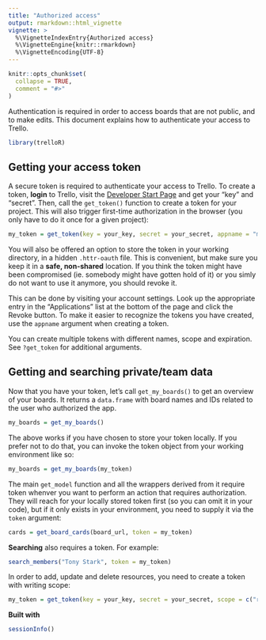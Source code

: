 ```yaml
---
title: "Authorized access"
output: rmarkdown::html_vignette
vignette: >
  %\VignetteIndexEntry{Authorized access}
  %\VignetteEngine{knitr::rmarkdown}
  %\VignetteEncoding{UTF-8}
---
```


```r
knitr::opts_chunk$set(
  collapse = TRUE,
  comment = "#>"
)
```

Authentication is required in order to access boards that are not public, and to make edits. This document explains how to authenticate your access to Trello.

```r
library(trelloR)
```

Getting your access token
-------------------------

A secure token is required to authenticate your access to Trello. To create a token, **login** to Trello, visit the [Developer Start Page](https://trello.com/app-key/) and get your "key" and "secret". Then, call the `get_token()` function to create a token for your project. This will also trigger first-time authorization in the browser (you only have to do it once for a given project):

```r
my_token = get_token(key = your_key, secret = your_secret, appname = "my-app")
```

You will also be offered an option to store the token in your working directory, in a hidden `.httr-oauth` file. This is convenient, but make sure you keep it in a **safe, non-shared** location. If you think the token might have been compromised (ie. somebody might have gotten hold of it) or you simly do not want to use it anymore, you should revoke it.

This can be done by visiting your account settings. Look up the appropriate entry in the "Applications" list at the bottom of the page and click the Revoke button. To make it easier to recognize the tokens you have created, use the `appname` argument when creating a token.

You can create multiple tokens with different names, scope and expiration. See `?get_token` for additional arguments.

Getting and searching private/team data
---------------------------------------

Now that you have your token, let's call `get_my_boards()` to get an overview of your boards. It returns a `data.frame` with board names and IDs related to the user who authorized the app.

```r
my_boards = get_my_boards()
```

The above works if you have chosen to store your token locally. If you prefer not to do that, you can invoke the token object from your working environment like so:

```r
my_boards = get_my_boards(my_token)
```

The main `get_model` function and all the wrappers derived from it require token whenver you want to perform an action that requires authorization. They will reach for your locally stored token first (so you can omit it in your code), but if it only exists in your environment, you need to supply it via the `token` argument:

```r
cards = get_board_cards(board_url, token = my_token)
```

__Searching__ also requires a token. For example:

```r
search_members("Tony Stark", token = my_token)
```

In order to add, update and delete resources, you need to create a token with writing scope:

```r
my_token = get_token(key = your_key, secret = your_secret, scope = c("read", "write"))
```

__Built with__

```r
sessionInfo()
```
